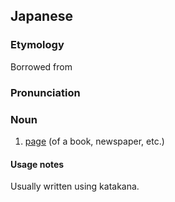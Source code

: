 {{character info|㌻}}
==Japanese==

===Etymology===
{{ja-kanjitab|alt=頁}}
Borrowed from {{bor|ja|en|page}}

===Pronunciation===
{{ja-pron|ページ|acc=1}}

===Noun===
{{ja-noun}}

# [[page]] (of a book, newspaper, etc.)

====Usage notes====
Usually written using katakana.